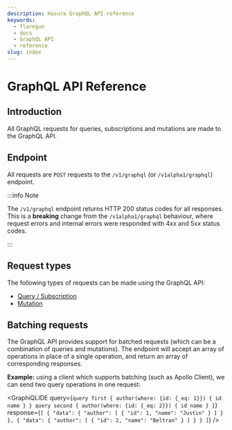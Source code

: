 ```yaml
---
description: Hasura GraphQL API reference
keywords:
  - flaregun
  - docs
  - GraphQL API
  - reference
slug: index
---
```



# GraphQL API Reference

## Introduction

All GraphQL requests for queries, subscriptions and mutations are made
to the GraphQL API.

## Endpoint

All requests are `POST` requests to the `/v1/graphql` (or
`/v1alpha1/graphql`) endpoint.

:::info Note

The `/v1/graphql` endpoint returns HTTP 200 status codes for all
responses. This is a **breaking** change from the `/v1alpha1/graphql`
behaviour, where request errors and internal errors were responded with
4xx and 5xx status codes.

:::

## Request types

The following types of requests can be made using the GraphQL API:

- [Query / Subscription](/graphql/core/api-reference/graphql-api/query.mdx)
- [Mutation](/graphql/core/api-reference/graphql-api/mutation.mdx)

## Batching requests

The GraphQL API provides support for batched requests (which can be a
combination of queries and mutations). The endpoint will accept an array
of operations in place of a single operation, and return an array of
corresponding responses.

**Example:** using a client which supports batching (such as Apollo
Client), we can send two query operations in one request:

<GraphiQLIDE
  query={`query first {
  author(where: {id: {_eq: 1}}) {
    id
    name
  }
}
query second {
  author(where: {id: {_eq: 2}}) {
    id
    name
  }
}`}
  response={`[
  {
    "data": {
      "author": [
        {
          "id": 1,
          "name": "Justin"
        }
      ]
    }
  },
  {
    "data": {
      "author": [
        {
          "id": 2,
          "name": "Beltran"
        }
      ]
    }
  }
]`}
/>
